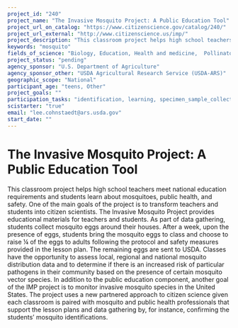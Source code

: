 ```yaml
---
project_id: "240"
project_name: "The Invasive Mosquito Project: A Public Education Tool"
project_url_on_catalog: "https://www.citizenscience.gov/catalog/240/"
project_url_external: "http://www.citizenscience.us/imp/"
project_description: "This classroom project helps high school teachers meet national education requirements  and students learn about mosquitoes, public health, and safety.  One of the main goals of the project is to transform teachers and students into citizen scientists.  The Invasive Mosquito Project provides educational materials for teachers and students.  As part of data gathering, students collect mosquito eggs around their houses.  After a week, upon the presence of eggs, students bring the mosquito eggs to class and choose to raise \u00bc of the eggs to adults following the protocol and safety measures provided in the lesson plan. The remaining eggs are sent to USDA.  Classes have the opportunity to assess local, regional and national mosquito distribution data and to determine if there is an increased risk of particular pathogens in their community based on the presence of certain mosquito vector species.  In addition to the public education component, another goal of the IMP project is to monitor invasive mosquito species in the United States.  The project uses a new partnered approach to citizen science given each classroom is paired with mosquito and public health professionals that support the lesson plans and data gathering by, for instance, confirming the students\u2019 mosquito identifications."
keywords: "mosquito"
fields_of_science: "Biology, Education, Health and medicine,  Pollinators/insects"
project_status: "pending"
agency_sponsor: "U.S. Department of Agriculture"
agency_sponsor_other: "USDA Agricultural Research Service (USDA-ARS)"
geographic_scope: "National"
participant_age: "teens, Other"
project_goals: ""
participation_tasks: "identification, learning, specimen_sample_collection"
scistarter: "true"
email: "lee.cohnstaedt@ars.usda.gov"
start_date: ""
---
```


# The Invasive Mosquito Project: A Public Education Tool

This classroom project helps high school teachers meet national education requirements  and students learn about mosquitoes, public health, and safety.  One of the main goals of the project is to transform teachers and students into citizen scientists.  The Invasive Mosquito Project provides educational materials for teachers and students.  As part of data gathering, students collect mosquito eggs around their houses.  After a week, upon the presence of eggs, students bring the mosquito eggs to class and choose to raise ¼ of the eggs to adults following the protocol and safety measures provided in the lesson plan. The remaining eggs are sent to USDA.  Classes have the opportunity to assess local, regional and national mosquito distribution data and to determine if there is an increased risk of particular pathogens in their community based on the presence of certain mosquito vector species.  In addition to the public education component, another goal of the IMP project is to monitor invasive mosquito species in the United States.  The project uses a new partnered approach to citizen science given each classroom is paired with mosquito and public health professionals that support the lesson plans and data gathering by, for instance, confirming the students’ mosquito identifications.
